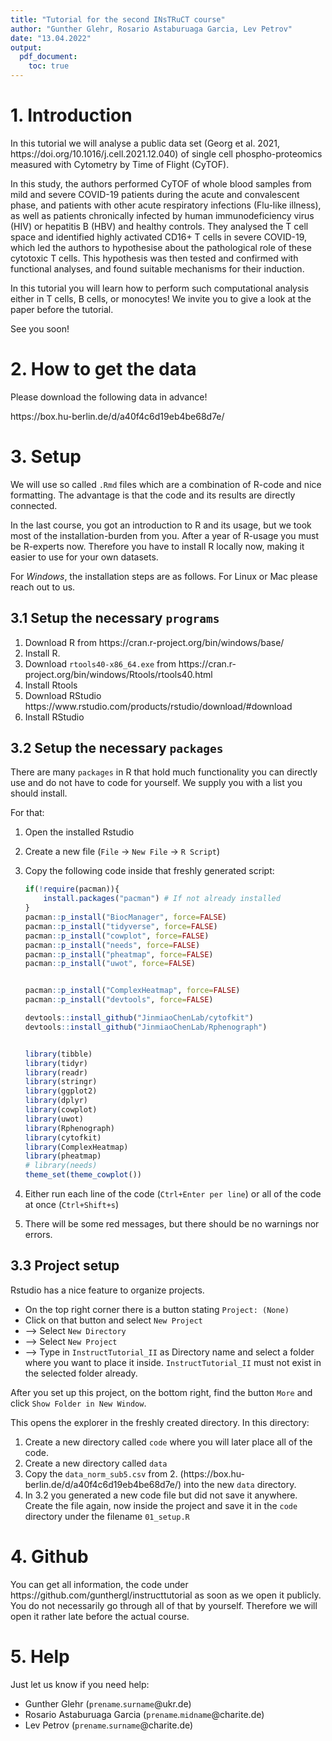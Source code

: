 ```yaml
---
title: "Tutorial for the second INsTRuCT course"
author: "Gunther Glehr, Rosario Astaburuaga Garcia, Lev Petrov"
date: "13.04.2022"
output:
  pdf_document: 
    toc: true
---
```

# 1. Introduction 
In this tutorial we will analyse a public data set (Georg et al. 2021, https://doi.org/10.1016/j.cell.2021.12.040) of single cell phospho-proteomics measured with Cytometry by Time of Flight (CyTOF). 

In this study, the authors performed CyTOF of whole blood samples from mild and severe COVID-19 patients during the acute and convalescent phase, and patients with other acute respiratory infections (Flu-like illness), as well as patients chronically infected by human immunodeficiency virus (HIV) or hepatitis B (HBV) and healthy controls. They analysed the T cell space and identified highly activated CD16+ T cells in severe COVID-19, which led the authors to hypothesise about the pathological role of these cytotoxic T cells. This hypothesis was then tested and confirmed with functional analyses, and found suitable mechanisms for their induction.

In this tutorial you will learn how to perform such computational analysis either in T cells, B cells, or monocytes!
	We invite you to give a look at the paper before the tutorial.

See you soon!

# 2. How to get the data
Please download the following data in advance! 

https://box.hu-berlin.de/d/a40f4c6d19eb4be68d7e/

# 3. Setup
We will use so called `.Rmd` files which are a combination of R-code and nice formatting. The advantage is that the code and its results are directly connected. 

In the last course, you got an introduction to R and its usage, but we took most of the installation-burden from you. After a year of R-usage you must be R-experts now. Therefore you have to install R locally now, making it easier to use for your own datasets. 

For _Windows_, the installation steps are as follows. For Linux or Mac please reach out to us. 

## 3.1 Setup the necessary `programs`
1. Download R from https://cran.r-project.org/bin/windows/base/
2. Install R. 
3. Download `rtools40-x86_64.exe` from https://cran.r-project.org/bin/windows/Rtools/rtools40.html
4. Install Rtools
5. Download RStudio https://www.rstudio.com/products/rstudio/download/#download
6. Install RStudio 

## 3.2 Setup the necessary `packages`
There are many `packages` in R that hold much functionality you can directly use and do not have to code for yourself. We supply you with a list you should install. 

For that:

1.  Open the installed Rstudio
2.  Create a new file (`File` -> `New File` -> `R Script`)
3.  Copy the following code inside that freshly generated script: 
	```r
	if(!require(pacman)){
		install.packages("pacman") # If not already installed
	}
	pacman::p_install("BiocManager", force=FALSE)
	pacman::p_install("tidyverse", force=FALSE)
	pacman::p_install("cowplot", force=FALSE)
	pacman::p_install("needs", force=FALSE)
	pacman::p_install("pheatmap", force=FALSE)
	pacman::p_install("uwot", force=FALSE)
	
	
	pacman::p_install("ComplexHeatmap", force=FALSE)
	pacman::p_install("devtools", force=FALSE)
	
	devtools::install_github("JinmiaoChenLab/cytofkit")
	devtools::install_github("JinmiaoChenLab/Rphenograph")
	
	
	library(tibble)
	library(tidyr)
	library(readr)
	library(stringr)
	library(ggplot2)
	library(dplyr)
	library(cowplot)
	library(uwot)
	library(Rphenograph)
	library(cytofkit)
	library(ComplexHeatmap)
	library(pheatmap)
	# library(needs)
	theme_set(theme_cowplot())
	```
4. Either run each line of the code (`Ctrl+Enter per line`) or all of the code at once (`Ctrl+Shift+s`)
5. There will be some red messages, but there should be no warnings nor errors.

## 3.3 Project setup
Rstudio has a nice feature to organize projects. 

- On the top right corner there is a button stating `Project: (None)`
- Click on that button and select `New Project`
- --> Select `New Directory`
- --> Select `New Project`
- --> Type in `InstructTutorial_II` as Directory name and select a folder where you want to place it inside. `InstructTutorial_II` must not exist in the selected folder already.

After you set up this project, on the bottom right, find the button `More` and click `Show Folder in New Window`. 

This opens the explorer in the freshly created directory. In this directory: 
	
1. Create a new directory called `code` where you will later place all of the code. 
2. Create a new directory called `data`
3. Copy the `data_norm_sub5.csv` from 2. (https://box.hu-berlin.de/d/a40f4c6d19eb4be68d7e/) into the new `data` directory. 
4. In 3.2 you generated a new code file but did not save it anywhere. Create the file again, now inside the project and save it in the `code` directory under the filename `01_setup.R`


# 4. Github 
You can get all information, the code under https://github.com/gunthergl/instructtutorial as soon as we open it publicly. You do not necessarily go through all of that by yourself. Therefore we will open it rather late before the actual course. 

# 5. Help
Just let us know if you need help: 
	
- Gunther Glehr (`prename`.`surname`@ukr.de)
- Rosario Astaburuaga Garcia (`prename`.`midname`@charite.de)
- Lev Petrov (`prename`.`surname`@charite.de)

